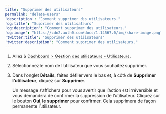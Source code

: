 ---
title: "Supprimer des utilisateurs"
permalink: "delete-users"
'description': "Comment supprimer des utilisateurs."
'og:title': "Supprimer des utilisateurs"
'og:description': "Comment supprimer des utilisateurs."
'og:image': "https://cdn2.auth0.com/docs/1.14567.0/img/share-image.png"
'twitter:title': "Supprimer des utilisateurs"
'twitter:description': "Comment supprimer des utilisateurs."
---

1. Allez à [Dashboard > Gestion des utilisateurs - Utilisateurs](https://manage.auth0.com/#/users).
2. Sélectionnez le nom de l’utilisateur que vous souhaitez supprimer.
3. Dans l’onglet **Détails**, faites défiler vers le bas et, à côté de **Supprimer l’utilisateur**, cliquez sur **Supprimer**.

   Un message s’affichera pour vous avertir que l’action est irréversible et vous demandera de confirmer la suppression de l’utilisateur. Cliquez sur le bouton **Oui, le supprimer** pour confirmer. Cela supprimera de façon permanente l’utilisateur.